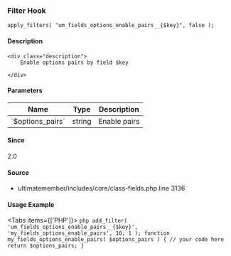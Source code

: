 
<UMBreadCrumb type="filter"/>

### Filter Hook    
    
```
apply_filters( "um_fields_options_enable_pairs__{$key}", false );
```

#### Description
    <div class="description">
        Enable options pairs by field $key
 
    </div>

#### Parameters
            
<table className="table-auto mt-2 border dark:border-gray-500 p-5 text-sm text-left">
<thead>
<tr>
<th  className="px-3">Name</th>
<th  className="px-3">Type</th>
<th  className="px-3">Description</th>
</tr>
</thead>
<tbody>
               <tr >
               <td className="px-3 py-2">`$options_pairs`</td>
               <td className="px-3 py-2">string</td>
               <td className="px-3 py-2 text-sm">Enable pairs</td>
               </tr>
</tbody>
</table>

#### Since
<div class="description">
2.0
</div>

#### Source
  - <Link href="https://github.com/ultimatemember/ultimatemember/tree/2.5.0/includes/core/class-fields.php#L3136">ultimatemember/includes/core/class-fields.php</Link> <Link href="https://github.com/ultimatemember/ultimatemember/tree/2.5.0/includes/core/class-fields.php#L3136">line 3136</Link>



#### Usage Example

<Tabs items={['PHP']}>
    <Tab>
    ```php
    add_filter( 'um_fields_options_enable_pairs__{$key}', 'my_fields_options_enable_pairs', 10, 1 );
 function my_fields_options_enable_pairs( $options_pairs ) {
     // your code here
     return $options_pairs;
 }
    ```
    </Tab>
</Tabs>